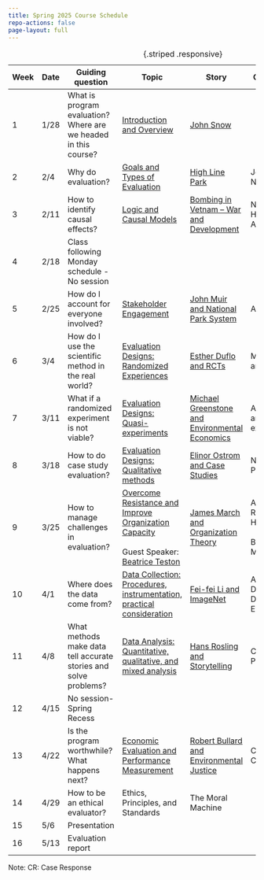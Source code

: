 ```yaml
---
title: Spring 2025 Course Schedule
repo-actions: false
page-layout: full
---
```


| Week | Date   | Guiding question   | Topic     | Story    | Case Study    | Assignment    |
|---|---|-----------|-----------|-----------|-----------|---|
|  1  | 1/28  | What is program evaluation? Where are we headed in this course? | [Introduction and Overview](lecture1.qmd) | [John Snow](/stories/john-snow-and-evidence-based-analysis.qmd) |                                        |               |
|  2  | 2/4 | Why do evaluation?      | [Goals and Types of Evaluation](lecture2.qmd)  | [High Line Park](/stories/high-line-park.qmd)    |  Jobs Plus in NYC | CR1  |
|  3  | 2/11 | How to identify causal effects?        | [Logic and Causal Models](lecture3.qmd)  | [Bombing in Vetnam -- War and Development](/stories/bombing-in-vietnam-war-and-development.qmd)     | Northwest Housing Alternatives | CR2 |
|  4  | 2/18 | Class following Monday schedule - No session |  | |  |   |        
|  5  | 2/25 | How do I account for everyone involved? | [Stakeholder Engagement](lecture4.qmd)  | [John Muir and National Park System](/stories/john-muir-and-national-park.qmd)     | ARPA-E |  CR3 |
|  6  | 3/4 | How do I use the scientific method in the real world?   | [Evaluation Designs: Randomized Experiences](lecture5.qmd)  | [Esther Duflo and RCTs](/stories/esther-duflo-and-rcts.qmd)     | Microfinance and RCT  | CR4 |
|  7  | 3/11 | What if a randomized experiment is not viable?   | [Evaluation Designs: Quasi-experiments](lecture6.qmd)  |  [Michael Greenstone and Environmental Economics](/stories/michael-greenstone-and-environmental-economics.qmd)    | Air Quality and Life-expectancy  | CR5  |
|  8  | 3/18 | How to do case study evaluation?   | [Evaluation Designs: Qualitative methods](lecture7.qmd)  | [Elinor Ostrom and Case Studies](/stories/elinor-ostrom-and-case-studies.qmd) | NYC T&G Programs  |  CR6 |
|  9  | 3/25 | How to manage challenges in evaluation?   | [Overcome Resistance and Improve Organization Capacity](lecture8.qmd)<br><br>Guest Speaker: [Beatrice Teston](/speakers/beatrice-teston.qmd) | [James March and Organization Theory](/stories/james-march-and-organization-theory.qmd) | American Red Cross Haiti Relief<br><br> By Cristian Morales  | CR7 |
|  10  | 4/1 | Where does the data come from?   | [Data Collection: Procedures, instrumentation, practical consideration](lecture9.qmd)  | [Fei-fei Li and ImageNet](/stories/feifei-li-imagenet-and-ai-revolution.qmd)   | AI and Big Data in Development Evaluation | CR8 |
|  11  | 4/8 |  What methods make data tell accurate stories and solve problems?  | [Data Analysis: Quantitative, qualitative, and mixed analysis](lecture10.qmd)  | [Hans Rosling and Storytelling](/stories/hans-rosling-data-visualization-and-storystelling.qmd)  | CUNY SEEK Program | CR9 |
|  12  | 4/15 | No session-Spring Recess   |   |   |  |  |
|  13  | 4/22 | Is the program worthwhile? What happens next?   | [Economic Evaluation and Performance Measurement](lecture11.qmd)  | [Robert Bullard and Environmental Justice](/stories/robert-bullard-and-environmental-justice.qmd)  | CBA of EPA Clean Air Act | Proposal, CR10 |
|  14  | 4/29 | How to be an ethical evaluator?   | Ethics, Principles, and Standards  | The Moral Machine  |  |  |
|  15  | 5/6 | Presentation   |   |   |  |  |
|  16  | 5/13 | Evaluation report   |   |   |  |  |

: {.striped .responsive}

Note: CR: Case Response

:::{.content-hidden}
:::
